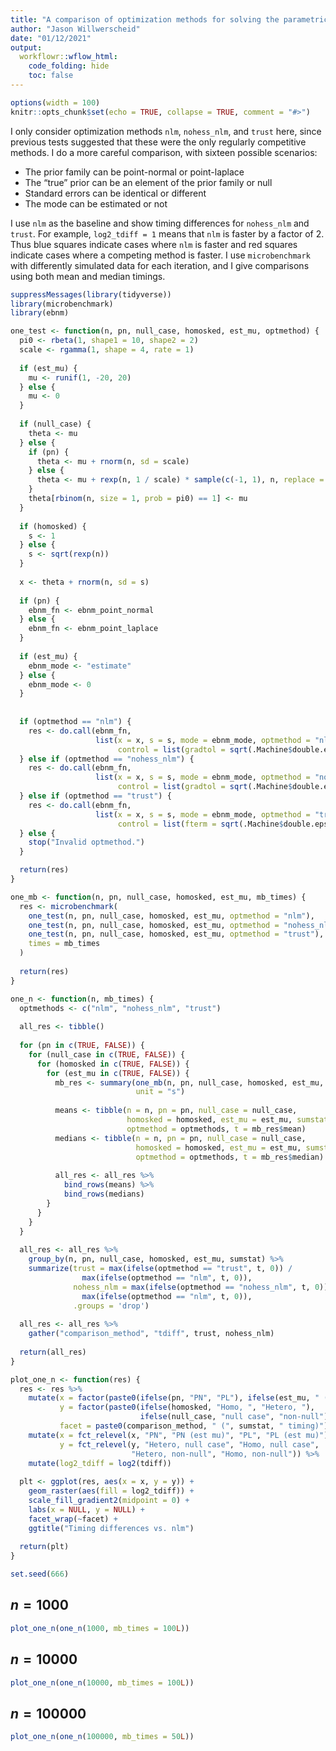 ```yaml
---
title: "A comparison of optimization methods for solving the parametric ebnm problem"
author: "Jason Willwerscheid"
date: "01/12/2021"
output:
  workflowr::wflow_html:
    code_folding: hide
    toc: false
---
```


```r
options(width = 100)
knitr::opts_chunk$set(echo = TRUE, collapse = TRUE, comment = "#>")
```

I only consider optimization methods `nlm`, `nohess_nlm`, and `trust` here, since previous tests suggested that these were the only regularly competitive methods. I do a more careful comparison, with sixteen possible scenarios:

* The prior family can be point-normal or point-laplace
* The "true" prior can be an element of the prior family or null
* Standard errors can be identical or different
* The mode can be estimated or not

I use `nlm` as the baseline and show timing differences for `nohess_nlm` and `trust`. For example, `log2_tdiff = 1` means that `nlm` is faster by a factor of 2. Thus blue squares indicate cases where `nlm` is faster and red squares indicate cases where a competing method is faster. I use `microbenchmark` with differently simulated data for each iteration, and I give comparisons using both mean and median timings.

```r
suppressMessages(library(tidyverse))
library(microbenchmark)
library(ebnm)

one_test <- function(n, pn, null_case, homosked, est_mu, optmethod) {
  pi0 <- rbeta(1, shape1 = 10, shape2 = 2)
  scale <- rgamma(1, shape = 4, rate = 1)
  
  if (est_mu) {
    mu <- runif(1, -20, 20)
  } else {
    mu <- 0
  }
  
  if (null_case) {
    theta <- mu
  } else {
    if (pn) {
      theta <- mu + rnorm(n, sd = scale)
    } else {
      theta <- mu + rexp(n, 1 / scale) * sample(c(-1, 1), n, replace = TRUE)
    }
    theta[rbinom(n, size = 1, prob = pi0) == 1] <- mu
  }
  
  if (homosked) {
    s <- 1
  } else {
    s <- sqrt(rexp(n))
  }
  
  x <- theta + rnorm(n, sd = s)
  
  if (pn) {
    ebnm_fn <- ebnm_point_normal
  } else {
    ebnm_fn <- ebnm_point_laplace
  }
  
  if (est_mu) {
    ebnm_mode <- "estimate"
  } else {
    ebnm_mode <- 0
  }
  
  
  if (optmethod == "nlm") {
    res <- do.call(ebnm_fn, 
                   list(x = x, s = s, mode = ebnm_mode, optmethod = "nlm", 
                        control = list(gradtol = sqrt(.Machine$double.eps), stepmax = 5)))
  } else if (optmethod == "nohess_nlm") {
    res <- do.call(ebnm_fn, 
                   list(x = x, s = s, mode = ebnm_mode, optmethod = "nohess_nlm", 
                        control = list(gradtol = sqrt(.Machine$double.eps), stepmax = 5)))
  } else if (optmethod == "trust") {
    res <- do.call(ebnm_fn, 
                   list(x = x, s = s, mode = ebnm_mode, optmethod = "trust",
                        control = list(fterm = sqrt(.Machine$double.eps), rmax = 5)))
  } else {
    stop("Invalid optmethod.")
  }

  return(res)
}

one_mb <- function(n, pn, null_case, homosked, est_mu, mb_times) {
  res <- microbenchmark(
    one_test(n, pn, null_case, homosked, est_mu, optmethod = "nlm"),
    one_test(n, pn, null_case, homosked, est_mu, optmethod = "nohess_nlm"),
    one_test(n, pn, null_case, homosked, est_mu, optmethod = "trust"),
    times = mb_times
  )
  
  return(res)
}

one_n <- function(n, mb_times) {
  optmethods <- c("nlm", "nohess_nlm", "trust")
  
  all_res <- tibble()
  
  for (pn in c(TRUE, FALSE)) {
    for (null_case in c(TRUE, FALSE)) {
      for (homosked in c(TRUE, FALSE)) {
        for (est_mu in c(TRUE, FALSE)) {
          mb_res <- summary(one_mb(n, pn, null_case, homosked, est_mu, mb_times), 
                            unit = "s")
          
          means <- tibble(n = n, pn = pn, null_case = null_case, 
                          homosked = homosked, est_mu = est_mu, sumstat = "mean", 
                          optmethod = optmethods, t = mb_res$mean)
          medians <- tibble(n = n, pn = pn, null_case = null_case, 
                            homosked = homosked, est_mu = est_mu, sumstat = "median", 
                            optmethod = optmethods, t = mb_res$median)
          
          all_res <- all_res %>%
            bind_rows(means) %>%
            bind_rows(medians)
        }
      }
    }
  }
  
  all_res <- all_res %>%
    group_by(n, pn, null_case, homosked, est_mu, sumstat) %>%
    summarize(trust = max(ifelse(optmethod == "trust", t, 0)) /
                max(ifelse(optmethod == "nlm", t, 0)),
              nohess_nlm = max(ifelse(optmethod == "nohess_nlm", t, 0)) /
                max(ifelse(optmethod == "nlm", t, 0)),
              .groups = 'drop')
  
  all_res <- all_res %>%
    gather("comparison_method", "tdiff", trust, nohess_nlm)
  
  return(all_res)
}

plot_one_n <- function(res) {
  res <- res %>%
    mutate(x = factor(paste0(ifelse(pn, "PN", "PL"), ifelse(est_mu, " (est mu)", ""))),
           y = factor(paste0(ifelse(homosked, "Homo, ", "Hetero, "),
                             ifelse(null_case, "null case", "non-null"))),
           facet = paste0(comparison_method, " (", sumstat, " timing)")) %>%
    mutate(x = fct_relevel(x, "PN", "PN (est mu)", "PL", "PL (est mu)"),
           y = fct_relevel(y, "Hetero, null case", "Homo, null case", 
                           "Hetero, non-null", "Homo, non-null")) %>%
    mutate(log2_tdiff = log2(tdiff))
  
  plt <- ggplot(res, aes(x = x, y = y)) + 
    geom_raster(aes(fill = log2_tdiff)) +
    scale_fill_gradient2(midpoint = 0) +
    labs(x = NULL, y = NULL) +
    facet_wrap(~facet) +
    ggtitle("Timing differences vs. nlm")
  
  return(plt)
}

set.seed(666)
```

## $n = 1000$

```r
plot_one_n(one_n(1000, mb_times = 100L))
```

## $n = 10000$

```r
plot_one_n(one_n(10000, mb_times = 100L))
```

## $n = 100000$

```r
plot_one_n(one_n(100000, mb_times = 50L))
```
